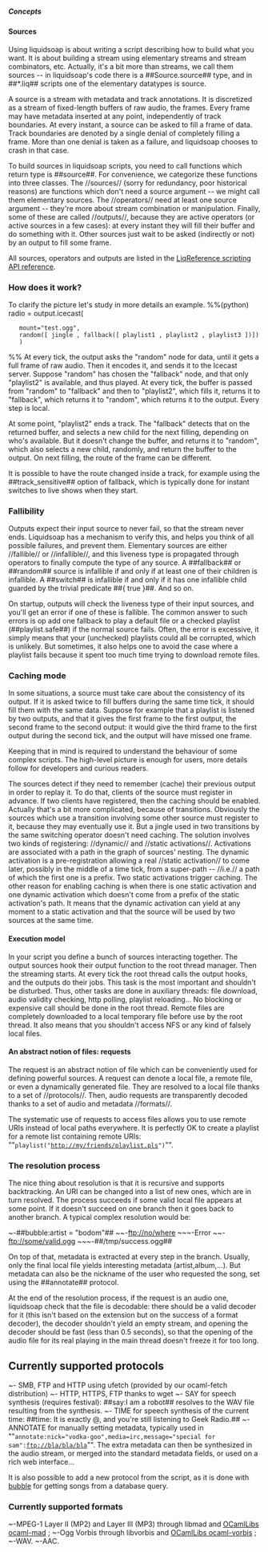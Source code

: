 =====Concepts=====

====Sources====

Using liquidsoap is about writing a script describing how to build what you want. It is about building a stream using elementary streams and stream combinators, etc. Actually, it's a bit more than streams, we call them sources -- in liquidsoap's code there is a ##Source.source## type, and in ##*.liq## scripts one of the elementary datatypes is source.

A source is a stream with metadata and track annotations. It is discretized as a stream of fixed-length buffers of raw audio, the frames. Every frame may have metadata inserted at any point, independently of track boundaries. At every instant, a source can be asked to fill a frame of data. Track boundaries are denoted by a single denial of completely filling a frame. More than one denial is taken as a failure, and liquidsoap chooses to crash in that case.

To build sources in liquidsoap scripts, you need to call functions which return type is ##source##. For convenience, we categorize these functions into three classes. The //sources// (sorry for redundancy, poor historical reasons) are functions which don't need a source argument -- we might call them elementary sources. The //operators// need at least one source argument -- they're more about stream combination or manipulation. Finally, some of these are called //outputs//, because they are active operators (or active sources in a few cases): at every instant they will fill their buffer and do something with it. Other sources just wait to be asked (indirectly or not) by an output to fill some frame.

All sources, operators and outputs are listed in the [[LiqReference scripting API reference]].

===How does it work?===

To clarify the picture let's study in more details an example.
%%(python)
radio = output.icecast(
	mount="test.ogg",
	random([ jingle , fallback([ playlist1 , playlist2 , playlist3 ])])
	)
%%
At every tick, the output asks the "random" node for data, until it gets a full frame of raw audio. Then it encodes it, and sends it to the Icecast server. Suppose "random" has chosen the "fallback" node, and that only "playlist2" is available, and thus played. At every tick, the buffer is passed from "random" to "fallback" and then to "playlist2", which fills it, returns it to "fallback", which returns it to "random", which returns it to the output. Every step is local.

At some point, "playlist2" ends a track. The "fallback" detects that on the returned buffer, and selects a new child for the next filling, depending on who's available. But it doesn't change the buffer, and returns it to "random", which also selects a new child, randomly, and return the buffer to the output. On next filling, the route of the frame can be different.

It is possible to have the route changed inside a track, for example using the ##track_sensitive## option of fallback, which is typically done for instant switches to live shows when they start.

===Fallibility===

Outputs expect their input source to never fail, so that the stream never ends. Liquidsoap has a mechanism to verify this, and helps you think of all possible failures, and prevent them. Elementary sources are either //fallible// or //infallible//, and this liveness type is propagated through operators to finally compute the type of any source. A ##fallback## or ##random## source is infallible if and only if at least one of their children is infallible. A ##switch## is infallible if and only if it has one infallible child guarded by the trivial predicate ##{ true }##. And so on.

On startup, outputs will check the liveness type of their input sources, and you'll get an error if one of these is fallible. The common answer to such errors is op add one fallback to play a default file or a checked playlist (##playlist.safe##) if the normal source fails. Often, the error is excessive, it simply means that your (unchecked) playlists could all be corrupted, which is unlikely. But sometimes, it also helps one to avoid the case where a playlist fails because it spent too much time trying to download remote files.

===Caching mode===

In some situations, a source must take care about the consistency of its output. If it is asked twice to fill buffers during the same time tick, it should fill them with the same data. Suppose for example that a playlist is listened by two outputs, and that it gives the first frame to the first output, the second frame to the second output: it would give the third frame to the first output during the second tick, and the output will have missed one frame.

Keeping that in mind is required to understand the behaviour of some complex scripts. The high-level picture is enough for users, more details follow for developers and curious readers.

The sources detect if they need to remember (cache) their previous output in order to replay it. To do that, clients of the source must register in advance. If two clients have registered, then the caching should be enabled. Actually that's a bit more complicated, because of transitions. Obviously the sources which use a transition involving some other source must register to it, because they may eventually use it. But a jingle used in two transitions by the same switching operator doesn't need caching. The solution involves two kinds of registering: //dynamic// and //static activations//. Activations are associated with a path in the graph of sources' nesting. The dynamic activation is a pre-registration allowing a real //static activation// to come later, possibly in the middle of a time tick, from a super-path -- //i.e.// a path of which the first one is a prefix. Two static activations trigger caching. The other reason for enabling caching is when there is one static activation and one dynamic activation which doesn't come from a prefix of the static activation's path. It means that the dynamic activation can yield at any moment to a static activation and that the source will be used by two sources at the same time.

====Execution model====

In your script you define a bunch of sources interacting together. The output sources hook their output function to the root thread manager. Then the streaming starts. At every tick the root thread calls the output hooks, and the outputs do their jobs. This task is the most important and shouldn't be disturbed. Thus, other tasks are done in auxiliary threads: file download, audio validity checking, http polling, playlist reloading... No blocking or expensive call should be done in the root thread. Remote files are completely downloaded to a local temporary file before use by the root thread. It also means that you shouldn't access NFS or any kind of falsely local files.

====An abstract notion of files: requests====

The request is an abstract notion of file which can be conveniently used for defining powerful sources. A request can denote a local file, a remote file, or even a dynamically generated file. They are resolved to a local file thanks to a set of //protocols//. Then, audio requests are transparently decoded thanks to a set of audio and metadata //formats//.

The systematic use of requests to access files allows you to use remote URIs instead of local paths everywhere. It is perfectly OK to create a playlist for a remote list containing remote URIs: ""<code>playlist("http://my/friends/playlist.pls")</code>"".

===The resolution process===

The nice thing about resolution is that it is recursive and supports backtracking. An URI can be changed into a list of new ones, which are in turn resolved. The process succeeds if some valid local file appears at some point. If it doesn't succeed on one branch then it goes back to another branch. A typical complex resolution would be:

~-##bubble:artist = "bodom"##
~~-[[ftp://no/where]]
~~~-Error
~~-[[ftp://some/valid.ogg]]
~~~-##/tmp/success.ogg##

On top of that, metadata is extracted at every step in the branch. Usually, only the final local file yields interesting metadata (artist,album,...). But metadata can also be the nickname of the user who requested the song, set using the ##annotate## protocol.

At the end of the resolution process, if the request is an audio one, liquidsoap check that the file is decodable: there should be a valid decoder for it (this isn't based on the extension but on the success of a format decoder), the decoder shouldn't yield an empty stream, and opening the decoder should be fast (less than 0.5 seconds), so that the opening of the audio file for its real playing in the main thread doesn't freeze it for too long.

==Currently supported protocols==

~- SMB, FTP and HTTP using ufetch (provided by our ocaml-fetch distribution)
~- HTTP, HTTPS, FTP thanks to wget
~- SAY for speech synthesis (requires festival): ##say:I am a robot## resolves to the WAV file resulting from the synthesis.
~- TIME for speech synthesis of the current time: ##time: It is exactly @, and you're still listening to Geek Radio.##
~- ANNOTATE for manually setting metadata, typically used in ""<code>annotate:nick="vodka-goo",media=irc,message="special for sam":ftp://bla/bla/bla</code>"". The extra metadata can then be synthesized in the audio stream, or merged into the standard metadata fields, or used on a rich web interface...

It is also possible to add a new protocol from the script, as it is done with [[bubble]] for getting songs from a database query.

===Currently supported formats===

~-MPEG-1 Layer II (MP2) and Layer III (MP3) through libmad and [[OCamlLibs ocaml-mad]] ;
~-Ogg Vorbis through libvorbis and [[OCamlLibs ocaml-vorbis]] ;
~-WAV.
~-AAC.